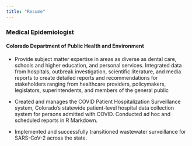 ---
title: "Resume"
---

### Medical Epidemiologist

#### Colorado Department of Public Health and Environment

-   Provide subject matter expertise in areas as diverse as dental care, schools and higher education, and personal services. Integrated data from hospitals, outbreak investigation, scientific literature, and media reports to create detailed reports and recommendations for stakeholders ranging from healthcare providers, policymakers, legislators, superintendents, and members of the general public

-   Created and manages the COVID Patient Hospitalization Surveillance system, Colorado's statewide patient-level hospital data collection system for persons admitted with COVID. Conducted ad hoc and scheduled reports in R Markdown.

-   Implemented and successfully transitioned wastewater surveillance for SARS-CoV-2 across the state.
